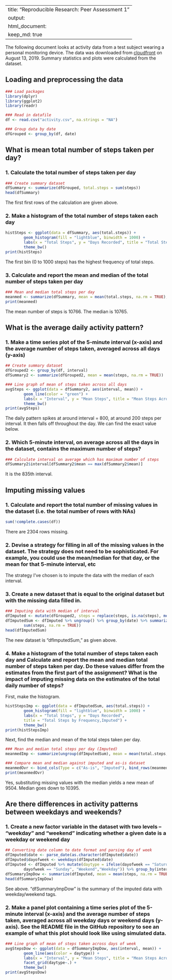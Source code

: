    
---
title: "Reproducible Research: Peer Assessment 1"
output: 
  html_document:
    keep_md: true
---

The following document looks at activity data from a test subject wearing a personal monitoring device.  The data was downloaded from [cloudfront](https://d396qusza40orc.cloudfront.net/repdata%2Fdata%2Factivity.zip) on August 13, 2019. Summary statistics and plots were calculated from the dataset.  

## Loading and preprocessing the data

```r
### Load packages
library(dplyr)
library(ggplot2)
library(readr)

### Read in datafile
df <- read.csv("activity.csv", na.strings = "NA")

### Group data by date
dfGrouped <- group_by(df, date)
```

## What is mean total number of steps taken per day?  
### 1. Calculate the total number of steps taken per day
```r
### Create summary dataset
dfSummary <- summarize(dfGrouped, total.steps = sum(steps))
head(dfSummary)
```

The first first rows of the calculation are given above.  

### 2. Make a histogram of the total number of steps taken each day
```r
histSteps <- ggplot(data = dfSummary, aes(total.steps)) + 
        geom_histogram(fill = "lightblue", binwidth = 1000) +
        labs(x = "Total Steps", y = "Days Recorded", title = "Total Steps by Frequency") + 
        theme_bw()
print(histSteps)
```

The first bin (0 to 1000 steps) has the highest frequency of total steps.  

### 3. Calculate and report the mean and median of the total number of steps taken per day
```r
### Mean and median total steps per day
meanmed <- summarize(dfSummary, mean = mean(total.steps, na.rm = TRUE), median = median(total.steps, na.rm = TRUE))
print(meanmed)
```

The mean number of steps is 10766. The median is 10765.

## What is the average daily activity pattern?  
### 1. Make a time series plot of the 5-minute interval (x-axis) and the average number of steps taken, averaged across all days (y-axis)

```r
## Create summary dataset
dfGrouped2 <- group_by(df, interval)
dfSummary2 <- summarize(dfGrouped2, mean = mean(steps, na.rm = TRUE))

### Line graph of mean of steps taken across all days
avgSteps <- ggplot(data = dfSummary2, aes(interval, mean)) + 
        geom_line(color = "green") +
        labs(x = "Interval", y = "Mean Steps", title = "Mean Steps Across interval") + 
        theme_bw()
print(avgSteps)
```

The daily pattern spikes at around interval = 800, at around 200 steps per interval. It then falls off throughout the day. We can find the exact value below.  

### 2. Which 5-minute interval, on average across all the days in the dataset, contains the maximum number of steps?

```r
### Calculate interval on average which has maximum number of steps
dfSummary2$interval[dfSummary2$mean == max(dfSummary2$mean)]
```

It is the 835th interval.

## Imputing missing values 

### 1. Calculate and report the total number of missing values in the dataset (i.e. the total number of rows with NAs)
```r
sum(!complete.cases(df))
```

There are 2304 rows missing.

### 2. Devise a strategy for filling in all of the missing values in the dataset. The strategy does not need to be sophisticated. For example, you could use the mean/median for that day, or the mean for that 5-minute interval, etc  

The strategy I've chosen is to impute the data with the median of each interval.  

### 3. Create a new dataset that is equal to the original dataset but with the missing data filled in.

```r
### Imputing data with median of interval
dfImputed <- mutate(dfGrouped2, steps = replace(steps, is.na(steps), median(steps, na.rm = TRUE)))
dfImputedSum <- dfImputed %>% ungroup() %>% group_by(date) %>% summarize(total.steps = 
        sum(steps, na.rm = TRUE))
head(dfImputedSum)
```

The new dataset is "dfImputedSum," as given above.  

### 4. Make a histogram of the total number of steps taken each day and Calculate and report the mean and median total number of steps taken per day. Do these values differ from the estimates from the first part of the assignment? What is the impact of imputing missing data on the estimates of the total daily number of steps?  

First, make the histogram.

```r
histStepsImp <- ggplot(data = dfImputedSum, aes(total.steps)) + 
        geom_histogram(fill = "lightblue", binwidth = 1000) +
        labs(x = "Total Steps", y = "Days Recorded", 
        title = "Total Steps by Frequency,Imputed") + 
        theme_bw()
print(histStepsImp)
```

Next, find the median and mean of the total steps taken per day.
```r
### Mean and median total steps per day (Imputed)
meanmedImp <- summarize(ungroup(dfImputedSum), mean = mean(total.steps, na.rm = TRUE), median = median(total.steps, na.rm = TRUE))

### Compare mean and median against imputed and as-is dataset
meanmedOvr <- bind_cols(Type = c("As-is", "Imputed"), bind_rows(meanmed, meanmedImp))
print(meanmedOvr)
```

Yes, substituting missing values with the median yields a new mean of 9504. Median goes down to 10395.

## Are there differences in activity patterns between weekdays and weekends?  

### 1. Create a new factor variable in the dataset with two levels – “weekday” and “weekend” indicating whether a given date is a weekday or weekend day

```r
## Converting date column to date format and parsing day of week
dfImputed$date <- parse_date(as.character(dfImputed$date))
dfImputed$dayofweek <- weekdays(dfImputed$date)
dfImputed <- dfImputed %>% mutate(daytype = ifelse(dayofweek == "Saturday" | 
        dayofweek == "Sunday", "Weekend","Weekday")) %>% group_by(interval, daytype)
dfSummaryImpDow <- summarize(dfImputed, mean = mean(steps, na.rm = TRUE))
head(dfSummaryImpDow)
```

See above. "dfSummaryImpDow" is the summary of the imputed data with weekday/weekend tags.  

### 2. Make a panel plot containing a time series plot of the 5-minute interval (x-axis) and the average number of steps taken, averaged across all weekday days or weekend days (y-axis). See the README file in the GitHub repository to see an example of what this plot should look like using simulated data.

```r
### Line graph of mean of steps taken across days of week
avgStepsDow <- ggplot(data = dfSummaryImpDow, aes(interval, mean)) + 
        geom_line(aes(color = daytype)) +
        labs(x = "Interval", y = "Mean Steps", title = "Mean Steps Across interval") + 
        facet_grid(daytype~.) +        
        theme_bw()
print(avgStepsDow)
```